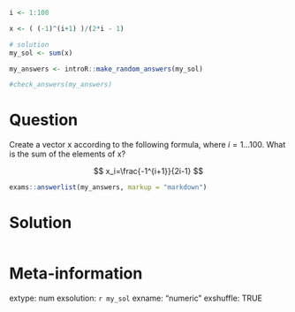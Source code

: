 ```r
i <- 1:100

x <- ( (-1)^(i+1) )/(2*i - 1)

# solution
my_sol <- sum(x)
```

```r
my_answers <- introR::make_random_answers(my_sol)

#check_answers(my_answers)
```


Question
========

Create a vector x according to the following formula, where $i = 1 ... 100$. What is the sum of the elements of x?

$$
x_i=\frac{-1^{i+1}}{2i-1}
$$

```r
exams::answerlist(my_answers, markup = "markdown")
```


Solution
================

```r
```


Meta-information
================
extype: num
exsolution: `r my_sol`
exname: "numeric "
exshuffle: TRUE

